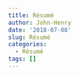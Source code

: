 ```yaml
---
title: Résumé
author: John-Henry
date: '2018-07-08'
slug: Résumé
categories:
  - Résumé
tags: []
---
```


